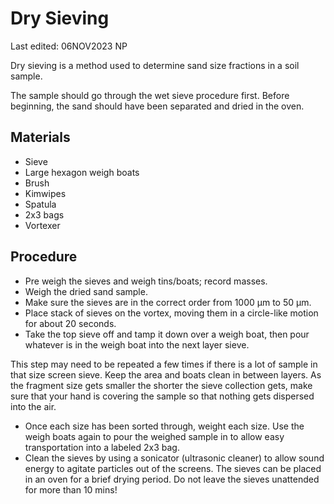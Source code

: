 # Dry Sieving

::: callout-note
Last edited: 06NOV2023 NP

Dry sieving is a method used to determine sand size fractions in a soil sample.

The sample should go through the wet sieve procedure first. Before beginning, the sand should have been separated and dried in the oven.
:::

## Materials

-   Sieve
-   Large hexagon weigh boats
-   Brush
-   Kimwipes
-   Spatula
-   2x3 bags
-   Vortexer

## Procedure

-   Pre weigh the sieves and weigh tins/boats; record masses.
-   Weigh the dried sand sample.
-   Make sure the sieves are in the correct order from 1000 μm to 50 μm.
-   Place stack of sieves on the vortex, moving them in a circle-like motion for about 20 seconds.
-   Take the top sieve off and tamp it down over a weigh boat, then pour whatever is in the weigh boat into the next layer sieve.

::: callout-tip
This step may need to be repeated a few times if there is a lot of sample in that size screen sieve. Keep the area and boats clean in between layers. As the fragment size gets smaller the shorter the sieve collection gets, make sure that your hand is covering the sample so that nothing gets dispersed into the air.
:::

-   Once each size has been sorted through, weight each size. Use the weigh boats again to pour the weighed sample in to allow easy transportation into a labeled 2x3 bag.
-   Clean the sieves by using a sonicator (ultrasonic cleaner) to allow sound energy to agitate particles out of the screens. The sieves can be placed in an oven for a brief drying period. Do not leave the sieves unattended for more than 10 mins!
